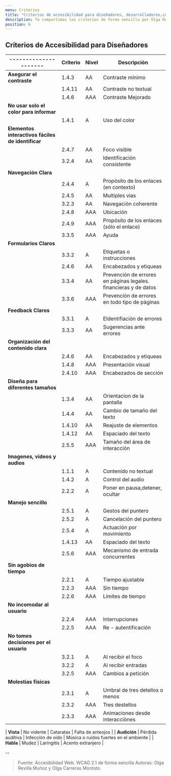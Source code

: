 ```yaml
---
menu: Criterios
title: "Criterios de accesibilidad para diseñadores, desarrolladores,contenidos"
description: Te compartimos los criterios de forma sencilla por Olga Revilla y Olga.
position: 6
---
```


## Criterios de Accesibilidad para Diseñadores

| ---------------------     | Criterio | Nivel | Descripciòn                                                        |
| ------------     | ----------------------- | ------------------ | --------------------------------------          |
| **Asegurar el contraste** | 1.4.3    |  AA   |  Contraste mínimo                                                  |
|                           | 1.4.11   |  AA   |  Contraste no textual                                              |
|                           | 1.4.6    |  AAA  |  Contraste Mejorado                                                |
| **No usar solo el color para informar** |                                                                         |
|                           | 1.4.1    |   A   |  Uso del color                                                     |
|**Elementos interactivos fáciles de identificar**   |                                                              |
|                           | 2.4.7    |  AA   |  Foco visible                                                      |
|                           | 3.2.4    |  AA   |  Identificación consistente                                        |
| **Navegación Clara**      |                                                                                       |  
|                           | 2.4.4    |  A    |  Propósito de los enlaces (en contexto)                            |
|                           | 2.4.5    |  AA   |  Multiples vìas                                                    |
|                           | 3.2.3    |  AA   |  Navegación coherente                                              |
|                           | 2.4.8    |  AAA  |  Ubicación                                                         |
|                           | 2.4.9    |  AAA  |  Propósito de los enlaces (sólo el enlace)                         |
|                           | 3.3.5    |  AAA  |  Ayuda                                                             |
| **Formularios Claros**    |                                                                                       |
|                           | 3.3.2    |  A    |  Etiquetas o instrucciones                                         |
|                           | 2.4.6    |  AA   |  Encabezados y etiqueas                                            |
|                           | 3.3.4    |  AA   |  Prevención de errores en páginas legales. financieras y de datos  |
|                           | 3.3.6    |  AAA  |  Prevención de errores en todo tipo de pàginas                     |
| **Feedback Claros**           |                                                                                   |
|                           | 3.3.1    |  A    |  EIdentifiación de errores                                         |
|                           | 3.3.3    |  AA   |  Sugerencias ante  errores                                         |
|**Organización del contenido clara**        |                                                                      |
|                           | 2.4.6    |  AA   |  Encabezados y etiqueas                                            |
|                           | 1.4.8    |  AAA  |  Presentación visual                                               |
|                           | 2.4.10   |  AAA  |  Encabezados de sección                                            |
| **Diseña para diferentes tamaños**                                                                                |
|                           | 1.3.4    |  AA   |  Orientacion de la pantalla                                        |
|                           | 1.4.4    |  AA   |  Cambio de tamaño del texto                                        |
|                           | 1.4.10   |  AA   |  Reajuste de elementos                                             |
|                           | 1.4.12   |  AA   |  Espaciado del texto                                               |
|                           | 2.5.5    |  AAA  |  Tamaño del área de interacción                                    |
| **Imagenes, videos y audios**           |                                                                         |
|                           | 1.1.1    |  A    |  Contenido no textual                                              |
|                           | 1.4.2    |  A    |  Control del audio                                                 |
|                           | 2.2.2    |  A    |  Poner en pausa,detener, ocultar                                   |
| **Manejo sencillo**         |                                                                                     |
|                           | 2.5.1    |  A    |  Gestos del puntero                                                |
|                           | 2.5.2    |  A    |  Cancelación del puntero                                           |
|                           | 2.5.4    |  A    |  Actuación por movimiento                                          |
|                           | 1.4.13   |  AA   |  Espaciado del texto                                               |
|                           | 2.5.6    |  AAA  |  Mecanismo de entrada concurrentes                                 |
| **Sin agobios de tiempo**           |                                                                             |
|                           | 2.2.1    |  A    |  Tiempo ajustable                                                  |
|                           | 2.2.3    |  AAA  |  Sin tiempo                                                        |
|                           | 2.2.6    |  AAA  |  Límites de tiempo                                                 |
| **No incomodar al usuario**           |                                                                           |
|                           | 2.2.4    |  AAA  |  Interrupciones                                                    |
|                           | 2.2.5    |  AAA  |  Re - autentificación                                              |
| **No tomes decisiones por el usuario**           |                                                                |
|                           | 3.2.1    |  A    |  Al recibir el foco                                                |
|                           | 3.2.2    |  A    |  Al recibir entradas                                               |
|                           | 3.2.5    |  AAA  |  Cambios a petición                                                |
| **Molestias físicas**          |                                                                                  |
|                           | 2.3.1    |  A    |  Umbral de tres detellos o menos                                   |
|                           | 2.3.2    |  AAA  |  Tres destellos                                                    |
|                           | 2.3.3    |  AAA  |  Animaciones desde interacciònes                                   |
    

| **Vista**    | No vidente              | Cataratas          | Falta de anteojos                      |
| **Audición** | Pérdida auditiva        | Infección de oído  | Música o ruidos fuertes en el ambiente |
| **Habla**    | Mudez                   | Laringitis         | Acento extranjero                      |







--

> Fuente: Accesibilidad Web. WCAG 2.1 de forma sencilla
Autoras: Olga Revilla Muñoz y Olga Carreras Montoto
